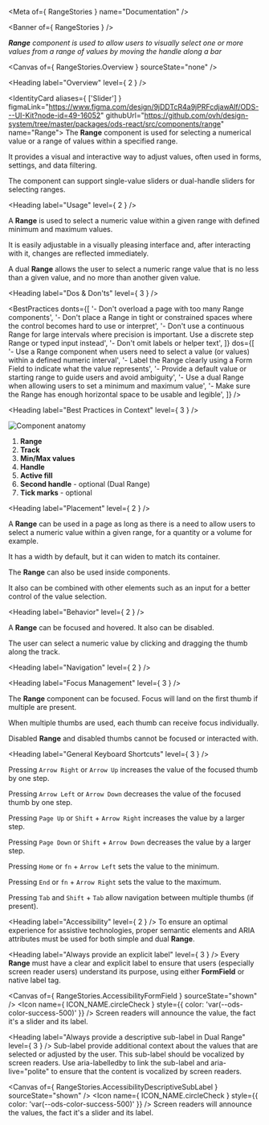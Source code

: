 
<Meta of={ RangeStories } name="Documentation" />

<Banner of={ RangeStories } />

_**Range** component is used to allow users to visually select one or more values from a range of values by moving the handle along a bar_

<Canvas of={ RangeStories.Overview } sourceState="none" />

<Heading label="Overview" level={ 2 } />

<IdentityCard aliases={ ['Slider'] }
              figmaLink="https://www.figma.com/design/9jDDTcR4a9jPRFcdjawAlf/ODS---UI-Kit?node-id=49-16052"
              githubUrl="https://github.com/ovh/design-system/tree/master/packages/ods-react/src/components/range"
              name="Range">
  The **Range** component is used for selecting a numerical value or a range of values within a specified range.

  It provides a visual and interactive way to adjust values, often used in forms, settings, and data filtering.

  The component can support single-value sliders or dual-handle sliders for selecting ranges.
</IdentityCard>

<Heading label="Usage" level={ 2 } />

A **Range** is used to select a numeric value within a given range with defined minimum and maximum values.

It is easily adjustable in a visually pleasing interface and, after interacting with it, changes are reflected immediately.

A dual **Range** allows the user to select a numeric range value that is no less than a given value, and no more than another given value.

<Heading label="Dos & Don'ts" level={ 3 } />

<BestPractices
  donts={[
    '- Don\'t overload a page with too many Range components',
    '- Don\'t place a Range in tight or constrained spaces where the control becomes hard to use or interpret',
    '- Don\'t use a continuous Range for large intervals where precision is important. Use a discrete step Range or typed input instead',
    '- Don\'t omit labels or helper text',
  ]}
  dos={[
    '- Use a Range component when users need to select a value (or values) within a defined numeric interval',
    '- Label the Range clearly using a Form Field to indicate what the value represents',
    '- Provide a default value or starting range to guide users and avoid ambiguity',
    '- Use a dual Range when allowing users to set a minimum and maximum value',
    '- Make sure the Range has enough horizontal space to be usable and legible',
  ]}
/>

<Heading label="Best Practices in Context" level={ 3 } />

![Component anatomy](components/range/anatomy.png "Component anatomy")

1. **Range**
2. **Track**
3. **Min/Max values**
4. **Handle**
5. **Active fill**
6. **Second handle** - optional (Dual Range)
7. **Tick marks** - optional

<Heading label="Placement" level={ 2 } />

A **Range** can be used in a page as long as there is a need to allow users to select a numeric value within a given range, for a quantity or a volume for example.

It has a width by default, but it can widen to match its container.

The **Range** can also be used inside components.

It also can be combined with other elements such as an input for a better control of the value selection.

<Heading label="Behavior" level={ 2 } />

A **Range** can be focused and hovered. It also can be disabled.

The user can select a numeric value by clicking and dragging the thumb along the track.

<Heading label="Navigation" level={ 2 } />

<Heading label="Focus Management" level={ 3 } />

The **Range** component can be focused. Focus will land on the first thumb if multiple are present.

When multiple thumbs are used, each thumb can receive focus individually.

Disabled **Range** and disabled thumbs cannot be focused or interacted with.

<Heading label="General Keyboard Shortcuts" level={ 3 } />

Pressing `Arrow Right` or `Arrow Up` increases the value of the focused thumb by one step.

Pressing `Arrow Left` or `Arrow Down` decreases the value of the focused thumb by one step.

Pressing `Page Up` or `Shift` + `Arrow Right` increases the value by a larger step.

Pressing `Page Down` or `Shift` + `Arrow Down` decreases the value by a larger step.

Pressing `Home` or `fn` + `Arrow Left` sets the value to the minimum.

Pressing `End` or `fn` + `Arrow Right` sets the value to the maximum.

Pressing `Tab` and `Shift` + `Tab` allow navigation between multiple thumbs (if present).

<Heading label="Accessibility" level={ 2 } />
To ensure an optimal experience for assistive technologies, proper semantic elements and ARIA attributes must be used for both simple and dual **Range**.

<Heading label="Always provide an explicit label" level={ 3 } />
Every **Range** must have a clear and explicit label to ensure that users (especially screen reader users) understand its purpose,
using either **FormField** or native label tag.

<Canvas of={ RangeStories.AccessibilityFormField } sourceState="shown" />
<Icon name={ ICON_NAME.circleCheck }
      style={{ color: 'var(--ods-color-success-500)' }} /> Screen readers will announce the value, the fact it's a slider and its label.

<Heading label="Always provide a descriptive sub-label in Dual Range" level={ 3 } />
Sub-label provide additional context about the values that are selected or adjusted by the user. This sub-label should be vocalized by screen readers.
Use <ExternalLink href="https://developer.mozilla.org/en-US/docs/Web/Accessibility/ARIA/Reference/Attributes/aria-labelledby">aria-labelledby</ExternalLink> to link the sub-label and <ExternalLink href="https://developer.mozilla.org/en-US/docs/Web/Accessibility/ARIA/Guides/Live_regions">aria-live="polite"</ExternalLink> to ensure that the content is vocalized by screen readers.

<Canvas of={ RangeStories.AccessibilityDescriptiveSubLabel } sourceState="shown" />
<Icon name={ ICON_NAME.circleCheck }
      style={{ color: 'var(--ods-color-success-500)' }} /> Screen readers will announce the values, the fact it's a slider and its label.
